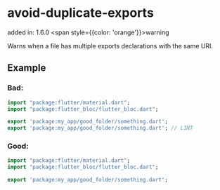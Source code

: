 # avoid-duplicate-exports
added in: 1.6.0 <span style={{color: 'orange'}}>warning</span>

Warns when a file has multiple exports declarations with the same URI.

## Example
### Bad:
```dart
import "package:flutter/material.dart";
import "package:flutter_bloc/flutter_bloc.dart";

export 'package:my_app/good_folder/something.dart';
export 'package:my_app/good_folder/something.dart'; // LINT
```
### Good:
```dart
import "package:flutter/material.dart";
import "package:flutter_bloc/flutter_bloc.dart";

export 'package:my_app/good_folder/something.dart';
```
